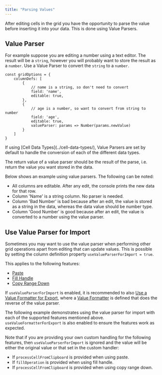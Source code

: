 ```yaml
---
title: "Parsing Values"
---
```


After editing cells in the grid you have the opportunity to parse the value before inserting it into your data. This is done using Value Parsers.

## Value Parser

For example suppose you are editing a number using a text editor. The result will be a `string`, however you will probably want to store the result as a `number`. Use a Value Parser to convert the `string` to a `number`.

```
const gridOptions = {
    columnDefs: [
        {
            // name is a string, so don't need to convert
            field: 'name',
            editable: true,
        },
        {
            // age is a number, so want to convert from string to number
            field: 'age',
            editable: true,
            valueParser: params => Number(params.newValue)
        }
    ]
}
```

<api-documentation source='column-properties/properties.json' section="editing" names='["valueParser"]' ></api-documentation>

<note>
If using [Cell Data Types](../cell-data-types/), Value Parsers are set by default to handle the conversion of each of the different data types.
</note>

The return value of a value parser should be the result of the parse, i.e. return the value you want stored in the data.

Below shows an example using value parsers. The following can be noted:

- All columns are editable. After any edit, the console prints the new data for that row.
- Column 'Name' is a string column. No parser is needed.
- Column 'Bad Number' is bad because after an edit, the value is stored as a string in the data, whereas the data value should be number type.
- Column 'Good Number' is good because after an edit, the value is converted to a number using the value parser.

<GridExampleRunner title='Value Parsers' name='example-parsers' type='generated' options='{ "exampleHeight": 550 }'></GridExampleRunner>

## Use Value Parser for Import

Sometimes you may want to use the value parser when performing other grid operations apart from editing that can update values. This is possible by setting the column definition property `useValueParserForImport = true`.

<api-documentation source='column-properties/properties.json' section="editing" names='["useValueParserForImport"]' ></api-documentation>

This applies to the following features:
- [Paste](/clipboard/#processing-pasted-data)
- [Fill Handle](/range-selection-fill-handle/)
- [Copy Range Down](/range-selection/#copy-range-down)

If `useValueParserForImport` is enabled, it is recommended to also [Use a Value Formatter for Export](/value-formatters/#use-value-formatter-for-export), where a [Value Formatter](/value-formatters/) is defined that does the reverse of the value parser.

The following example demonstrates using the value parser for import with each of the supported features mentioned above. `useValueFormatterForExport` is also enabled to ensure the features work as expected.

<GridExampleRunner title='Use Value Parser for Import' name='use-value-parser-for-import' type='generated' options='{ "enterprise": true, "modules": ["clientside", "range", "clipboard"] }'></GridExampleRunner>

Note that if you are providing your own custom handling for the following features, then `useValueParserForImport` is ignored and the value will be either the original value or that set in the custom handler:
- If `processCellFromClipboard` is provided when using paste.
- If `fillOperation` is provided when using fill handle.
- If `processCellFromClipboard` is provided when using copy range down.
